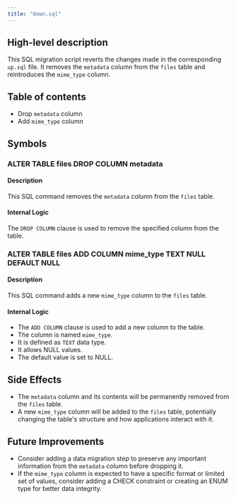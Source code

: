 ```yaml
---
title: "down.sql"
---
```


## High-level description
This SQL migration script reverts the changes made in the corresponding `up.sql` file. It removes the `metadata` column from the `files` table and reintroduces the `mime_type` column.

## Table of contents
- Drop `metadata` column
- Add `mime_type` column

## Symbols

### ALTER TABLE files DROP COLUMN metadata
#### Description
This SQL command removes the `metadata` column from the `files` table.

#### Internal Logic
The `DROP COLUMN` clause is used to remove the specified column from the table.

### ALTER TABLE files ADD COLUMN mime_type TEXT NULL DEFAULT NULL
#### Description
This SQL command adds a new `mime_type` column to the `files` table.

#### Internal Logic
- The `ADD COLUMN` clause is used to add a new column to the table.
- The column is named `mime_type`.
- It is defined as `TEXT` data type.
- It allows NULL values.
- The default value is set to NULL.

## Side Effects
- The `metadata` column and its contents will be permanently removed from the `files` table.
- A new `mime_type` column will be added to the `files` table, potentially changing the table's structure and how applications interact with it.

## Future Improvements
- Consider adding a data migration step to preserve any important information from the `metadata` column before dropping it.
- If the `mime_type` column is expected to have a specific format or limited set of values, consider adding a CHECK constraint or creating an ENUM type for better data integrity.